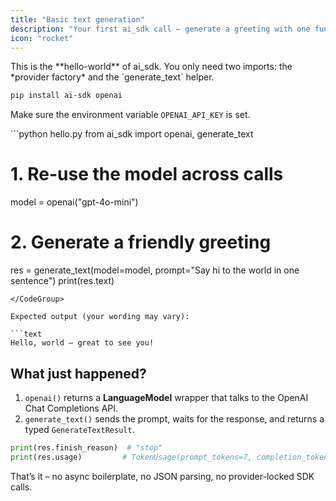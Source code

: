 ```yaml
---
title: "Basic text generation"
description: "Your first ai_sdk call – generate a greeting with one function."
icon: "rocket"
---
```



<Note>
  This is the **hello-world** of ai_sdk. You only need two imports: the *provider factory* and the
  `generate_text` helper.
</Note>

<Steps>
<Step title="Install dependencies">

```bash
pip install ai-sdk openai
```

<Check>Make sure the environment variable <code>OPENAI_API_KEY</code> is set.</Check>
</Step>

<Step title="Create a model instance & generate text">

<CodeGroup>
```python hello.py
from ai_sdk import openai, generate_text

# 1. Re-use the model across calls

model = openai("gpt-4o-mini")

# 2. Generate a friendly greeting

res = generate_text(model=model, prompt="Say hi to the world in one sentence")
print(res.text)

````
</CodeGroup>

Expected output (your wording may vary):

```text
Hello, world – great to see you!
````

</Step>
</Steps>

## What just happened?

1. `openai()` returns a **LanguageModel** wrapper that talks to the OpenAI Chat Completions API.
2. `generate_text()` sends the prompt, waits for the response, and returns a typed
   `GenerateTextResult`.

```python
print(res.finish_reason)  # "stop"
print(res.usage)         # TokenUsage(prompt_tokens=7, completion_tokens=9, ...)
```

That’s it – no async boilerplate, no JSON parsing, no provider-locked SDK calls.
